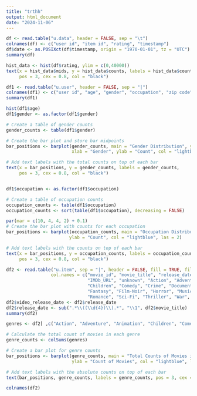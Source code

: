 ```yaml
---
title: "trthh"
output: html_document
date: "2024-11-06"
---
```


```r
df <- read.table("u.data", header = FALSE, sep = "\t")
colnames(df) <- c("user id", "item id", "rating", "timestamp")
df$date <- as.POSIXct(df$timestamp, origin = "1970-01-01", tz = "UTC")
summary(df)
```
```r
hist_data <- hist(df$rating, ylim = c(0,40000))
text(x = hist_data$mids, y = hist_data$counts, labels = hist_data$counts, 
     pos = 3, cex = 0.8, col = "black")
```


```r
df1 <- read.table("u.user", header = FALSE, sep = "|")
colnames(df1) <- c("user id", "age", "gender", "occupation", "zip code")
summary(df1)
```
```r
hist(df1$age)
df1$gender <- as.factor(df1$gender)

# Create a table of gender counts
gender_counts <- table(df1$gender)

# Create the bar plot and store bar midpoints
bar_positions <- barplot(gender_counts, main = "Gender Distribution", ylim = c(0,800),
                         xlab = "Gender", ylab = "Count", col = "lightblue", border = "black")

# Add text labels with the total counts on top of each bar
text(x = bar_positions, y = gender_counts, labels = gender_counts, 
     pos = 3, cex = 0.8, col = "black")


df1$occupation <- as.factor(df1$occupation)

# Create a table of occupation counts
occupation_counts <- table(df1$occupation)
occupation_counts <- sort(table(df1$occupation), decreasing = FALSE)

par(mar = c(10, 4, 4, 2) + 0.1) 
# Create the bar plot with counts for each occupation
bar_positions <- barplot(occupation_counts, main = "Occupation Distribution", ylim = c(0,240),
                        ylab = "Count", col = "lightblue", las = 2)

# Add text labels with the counts on top of each bar
text(x = bar_positions, y = occupation_counts, labels = occupation_counts, 
     pos = 3, cex = 0.8, col = "black")
```


```r
df2 <- read.table("u.item", sep = "|", header = FALSE, fill = TRUE, fileEncoding = "UTF-8", quote = "\"", 
                 col.names = c("movie_id", "movie_title", "release_date", "video_release_date",
                               "IMDb_URL", "unknown", "Action", "Adventure", "Animation",
                               "Children", "Comedy", "Crime", "Documentary", "Drama", 
                               "Fantasy", "Film-Noir", "Horror", "Musical", "Mystery", 
                               "Romance", "Sci-Fi", "Thriller", "War", "Western"))
df2$video_release_date <- df2$release_date
df2$release_date <- sub(".*\\((\\d{4})\\).*", "\\1", df2$movie_title)
summary(df2)
```
```r
genres <- df2[ ,c("Action", "Adventure", "Animation", "Children", "Comedy", "Crime", "Documentary", "Drama", "Fantasy", "Film.Noir", "Horror", "Musical", "Mystery", "Romance", "Sci.Fi", "Thriller", "War", "Western")]

# Calculate the total count of movies in each genre
genre_counts <- colSums(genres)

# Create a bar plot for genre counts
bar_positions <- barplot(genre_counts, main = "Total Counts of Movies in Each Genre", ylim = c(0, 800),
                         ylab = "Count of Movies", col = "lightblue", las = 2)

# Add text labels with the absolute counts on top of each bar
text(bar_positions, genre_counts, labels = genre_counts, pos = 3, cex = 0.8, col = "black")
```
```r
colnames(df2)
```


